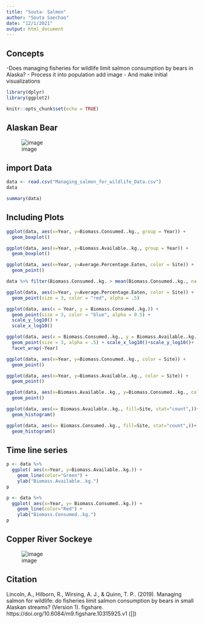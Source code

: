```yaml
---
title: "Souta- Salmon"
author: "Souta Saechao"
date: "12/1/2021"
output: html_document
---
```


## Concepts
-Does managing fisheries for wildlife limit salmon consumption by bears in Alaska?
- Process it into population add image 
- And make initial visualizations


```r
library(dplyr)
library(ggplot2)
```



```r
knitr::opts_chunk$set(echo = TRUE)
```

## Alaskan Bear

![image](https://d3i6fh83elv35t.cloudfront.net/static/2018/11/fat-bears_GettyImages-966223700-1024x683.jpg)



## import Data

```r
data <- read.csv("Managing_salmon_for_wildlife_Data.csv")
data
```



```r
summary(data)
```

## Including Plots


```r
ggplot(data, aes(x=Year, y=Biomass.Consumed..kg., group = Year)) +
  geom_boxplot()
```


```r
ggplot(data, aes(x=Year, y=Biomass.Available..kg., group = Year)) +
  geom_boxplot()
```



```r
ggplot(data, aes(x=Year, y=Average.Percentage.Eaten, color = Site)) +
  geom_point()
```

```r
data %>% filter(Biomass.Consumed..kg. > mean(Biomass.Consumed..kg., na.rm = TRUE))
```



```r
ggplot(data, aes(x=Year, y=Average.Percentage.Eaten, color = Site)) +
  geom_point(size = 3, color = "red", alpha = .5)
```


```r

ggplot(data, aes(x = Year, y = Biomass.Consumed..kg.)) +
  geom_point(size = 3, color = "blue", alpha = 0.5) +
  scale_y_log10() +
  scale_x_log10()

```


```r
ggplot(data, aes(x = Biomass.Consumed..kg., y = Biomass.Available..kg.)) +
  geom_point(size = 3, alpha = .5) + scale_x_log10()+scale_y_log10()+
  facet_wrap(~Year)
```



```r
ggplot(data, aes(x=Year, y=Biomass.Consumed..kg., color = Site)) +
  geom_point()
```


```r
ggplot(data, aes(x=Year, y=Biomass.Available..kg., color = Site)) +
  geom_point()
```


```r
ggplot(data, aes(x=Biomass.Available..kg., y=Biomass.Consumed..kg., color = Site)) +
  geom_point()
```

```r
ggplot(data, aes(x= Biomass.Available..kg., fill=Site, stat="count",))+
  geom_histogram()
```

```r
ggplot(data, aes(x= Biomass.Consumed..kg., fill=Site, stat="count",))+
  geom_histogram()
```


## Time line series

```r
p <- data %>%
  ggplot( aes(x=Year, y=Biomass.Available..kg.)) +
    geom_line(color="Green") +
    ylab("Biomass.Available..kg.")
p
```

```r
p <- data %>%
  ggplot( aes(x=Year, y= Biomass.Consumed..kg.)) +
    geom_line(color="Red") +
    ylab("Biomass.Consumed..kg.")
p
```


## Copper River Sockeye

![image](https://www.alaskatourjobs.com/wp-content/uploads/2017/06/Copper_River_Salmon_Facts.jpg)

## Citation 

Lincoln, A., Hilborn, R., Wirsing, A. J., & Quinn, T. P.. (2019). Managing salmon for wildlife: do fisheries limit salmon consumption by bears in small Alaskan streams? (Version 1). figshare. https://doi.org/10.6084/m9.figshare.10315925.v1 ([]) 








